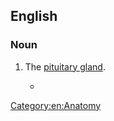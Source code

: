==English==

===Noun===
{{en-noun}}

# {{lb|en|informal|biology}} The [[pituitary gland]].
#* {{quote-book|en|year=2019|author=[[w:Bill Bryson|Bill Bryson]]|title=The Body: A Guide for Occupants|publisher=Black Swan (2020)|page=167|passage=The pituitary is often called the '''master gland''' because it controls so much.}}
[[Category:en:Anatomy]]
